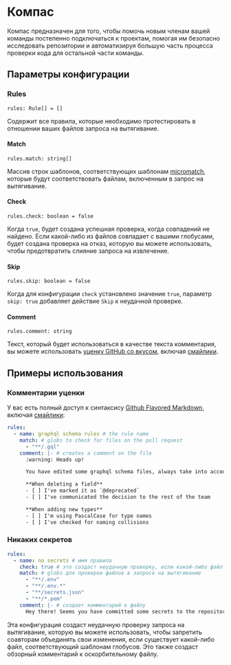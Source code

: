 
# <Compass size={96} /> Компас

Компас предназначен для того, чтобы помочь новым членам вашей команды постепенно подключаться к проектам, помогая им безопасно исследовать репозитории и автоматизируя большую часть процесса проверки кода для остальной части команды.

## Параметры конфигурации

### Rules

```tsx
rules: Rule[] = []
```

Содержит все правила, которые необходимо протестировать в отношении ваших файлов запроса на вытягивание.

#### Match

```tsx
rules.match: string[]
```

Массив строк шаблонов, соответствующих шаблонам [micromatch](https://github.com/micromatch/micromatch), которые будут соответствовать файлам, включенным в запрос на вытягивание.

#### Check

```tsx
rules.check: boolean = false
```

Когда `true`, будет создана успешная проверка, когда совпадений не найдено. Если какой-либо из файлов совпадает с вашими глобусами, будет создана проверка на отказ, которую вы можете использовать, чтобы предотвратить слияние запроса на извлечение.

#### Skip

```tsx
rules.skip: boolean = false
```

Когда для конфигурации `check` установлено значение `true`, параметр `skip: true` добавляет действие `Skip` к неудачной проверке.

#### Comment

```tsx
rules.comment: string
```

Текст, который будет использоваться в качестве текста комментария, вы можете использовать [уценку GitHub со вкусом](https://guides.github.com/features/mastering-markdown/#GitHub-flavored-markdown), включая [смайлики](https://github.com/ikatyang/emoji-cheat-sheet/blob/master/README.md).

## Примеры использования

### Комментарии уценки

У вас есть полный доступ к синтаксису [Github Flavored Markdown](https://guides.github.com/features/mastering-markdown/#GitHub-flavored-markdown), включая [смайлики](https://github.com/ikatyang/emoji-cheat-sheet/blob/master/README.md):

```yaml filename=".github/compass.yaml"
rules:
  - name: graphql schema rules # the rule name
    match: # globs to check for files on the pull request
      - "**/.gql"
    comment: |- # creates a comment on the file
      :warning: Heads up!

      You have edited some graphql schema files, always take into account the following:

      **When deleting a field**
      - [ ] I've marked it as `@deprecated`
      - [ ] I've communicated the decision to the rest of the team

      **When adding new types**
      - [ ] I'm using PascalCase for type names
      - [ ] I've checked for naming collisions
```

### Никаких секретов

```yaml filename=".github/compass.yaml"
rules:
  - name: no secrets # имя правила
    check: true # это создаст неудачную проверку, если какой-либо файл соответствует
    match: # globs для проверки файлов в запросе на вытягивание
      - "**/.env"
      - "**/.env.*"
      - "**/secrets.json"
      - "**/*.pem"
    comment: |- # создает комментарий к файлу
      Hey there! Seems you have committed some secrets to the repository 😱
```

Эта конфигурация создаст неудачную проверку запроса на вытягивание, которую вы можете использовать, чтобы запретить соавторам объединять свои изменения, если существует какой-либо файл, соответствующий шаблонам глобусов. Это также создаст обзорный комментарий к оскорбительному файлу.
